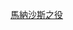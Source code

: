 {{Campaign
|name=馬納沙斯之役
|raw_name=Campaignbox Manassas Campaign
|battles=[[費爾費克斯首府前哨戰|費爾費克斯首府]]&ndash;[[瀑布市之役|瀑布市]]&ndash;[[布力般淺灘之役|布力般淺灘]]&ndash;[[第一次馬納沙斯之役|第一次馬納沙斯]]
}}<noinclude>
[[Category:戰爭模板|馬納沙斯之役]]
</noinclude>